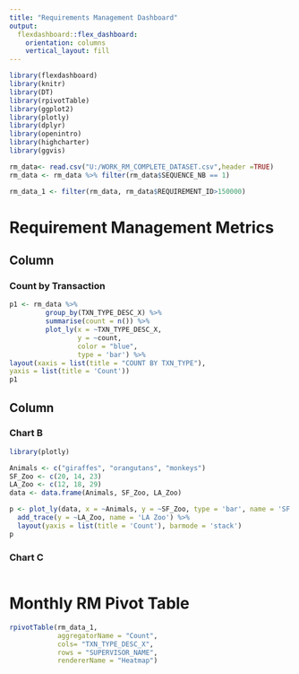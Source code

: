 ---
title: "Requirements Management Dashboard"
output: 
  flexdashboard::flex_dashboard:
    orientation: columns
    vertical_layout: fill
---

```{r setup, include=FALSE}

library(flexdashboard)
library(knitr)
library(DT)
library(rpivotTable)
library(ggplot2)
library(plotly)
library(dplyr)
library(openintro)
library(highcharter)
library(ggvis)
```



```{r}

rm_data<- read.csv("U:/WORK_RM_COMPLETE_DATASET.csv",header =TRUE)
rm_data <- rm_data %>% filter(rm_data$SEQUENCE_NB == 1)

rm_data_1 <- filter(rm_data, rm_data$REQUIREMENT_ID>150000)


```



Requirement Management Metrics
=====================================
Column {data-width=650}
-----------------------------------------------------------------------

### Count by Transaction

```{r}
p1 <- rm_data %>%
         group_by(TXN_TYPE_DESC_X) %>%
         summarise(count = n()) %>%
         plot_ly(x = ~TXN_TYPE_DESC_X,
                 y = ~count,
                 color = "blue",
                 type = 'bar') %>%
layout(xaxis = list(title = "COUNT BY TXN_TYPE"),
yaxis = list(title = 'Count'))
p1
```

Column {data-width=350}
-----------------------------------------------------------------------

### Chart B

```{r}
library(plotly)

Animals <- c("giraffes", "orangutans", "monkeys")
SF_Zoo <- c(20, 14, 23)
LA_Zoo <- c(12, 18, 29)
data <- data.frame(Animals, SF_Zoo, LA_Zoo)

p <- plot_ly(data, x = ~Animals, y = ~SF_Zoo, type = 'bar', name = 'SF Zoo') %>%
  add_trace(y = ~LA_Zoo, name = 'LA Zoo') %>%
  layout(yaxis = list(title = 'Count'), barmode = 'stack')
p

```

### Chart C

```{r}

```


Monthly RM Pivot Table
=========================================

```{r}

rpivotTable(rm_data_1,
            aggregatorName = "Count",
            cols= "TXN_TYPE_DESC_X",
            rows = "SUPERVISOR_NAME",
            rendererName = "Heatmap")
```

